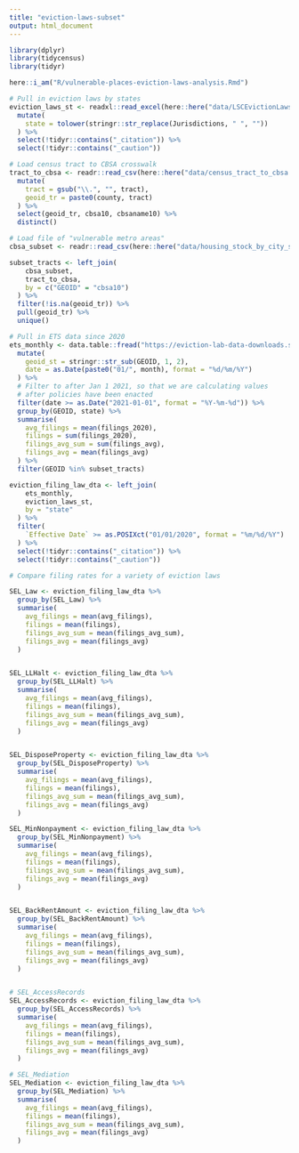 ```yaml
---
title: "eviction-laws-subset"
output: html_document
---
```


```r

library(dplyr)
library(tidycensus)
library(tidyr)

here::i_am("R/vulnerable-places-eviction-laws-analysis.Rmd")

```


```r

# Pull in eviction laws by states
eviction_laws_st <- readxl::read_excel(here::here("data/LSCEvictionLaws_StateTerritory_Data.xlsx")) %>%
  mutate(
    state = tolower(stringr::str_replace(Jurisdictions, " ", ""))
  ) %>%
  select(!tidyr::contains("_citation")) %>%
  select(!tidyr::contains("_caution"))

```


```r

# Load census tract to CBSA crosswalk
tract_to_cbsa <- readr::read_csv(here::here("data/census_tract_to_cbsa.csv")) %>%
  mutate(
    tract = gsub("\\.", "", tract),
    geoid_tr = paste0(county, tract)
  ) %>%
  select(geoid_tr, cbsa10, cbsaname10) %>%
  distinct()

# Load file of "vulnerable metro areas"
cbsa_subset <- readr::read_csv(here::here("data/housing_stock_by_city_subset.csv"))

subset_tracts <- left_join(
    cbsa_subset,
    tract_to_cbsa,
    by = c("GEOID" = "cbsa10")
  ) %>% 
  filter(!is.na(geoid_tr)) %>%
  pull(geoid_tr) %>%
  unique()

```


```r

# Pull in ETS data since 2020
ets_monthly <- data.table::fread("https://eviction-lab-data-downloads.s3.amazonaws.com/ets/allstates_monthly_2020_2021.csv") %>%
  mutate(
    geoid_st = stringr::str_sub(GEOID, 1, 2),
    date = as.Date(paste0("01/", month), format = "%d/%m/%Y")
  ) %>%
  # Filter to after Jan 1 2021, so that we are calculating values
  # after policies have been enacted
  filter(date >= as.Date("2021-01-01", format = "%Y-%m-%d")) %>%
  group_by(GEOID, state) %>%
  summarise(
    avg_filings = mean(filings_2020),
    filings = sum(filings_2020),
    filings_avg_sum = sum(filings_avg),
    filings_avg = mean(filings_avg)
  ) %>%
  filter(GEOID %in% subset_tracts)


```

```r

eviction_filing_law_dta <- left_join(
    ets_monthly,
    eviction_laws_st,
    by = "state"
  ) %>%
  filter(
    `Effective Date` >= as.POSIXct("01/01/2020", format = "%m/%d/%Y")
  ) %>%
  select(!tidyr::contains("_citation")) %>%
  select(!tidyr::contains("_caution"))

```


```r

# Compare filing rates for a variety of eviction laws

SEL_Law <- eviction_filing_law_dta %>%
  group_by(SEL_Law) %>%
  summarise(
    avg_filings = mean(avg_filings),
    filings = mean(filings),
    filings_avg_sum = mean(filings_avg_sum),
    filings_avg = mean(filings_avg)
  )


SEL_LLHalt <- eviction_filing_law_dta %>%
  group_by(SEL_LLHalt) %>%
  summarise(
    avg_filings = mean(avg_filings),
    filings = mean(filings),
    filings_avg_sum = mean(filings_avg_sum),
    filings_avg = mean(filings_avg)
  )


SEL_DisposeProperty <- eviction_filing_law_dta %>%
  group_by(SEL_DisposeProperty) %>%
  summarise(
    avg_filings = mean(avg_filings),
    filings = mean(filings),
    filings_avg_sum = mean(filings_avg_sum),
    filings_avg = mean(filings_avg)
  )

SEL_MinNonpayment <- eviction_filing_law_dta %>%
  group_by(SEL_MinNonpayment) %>%
  summarise(
    avg_filings = mean(avg_filings),
    filings = mean(filings),
    filings_avg_sum = mean(filings_avg_sum),
    filings_avg = mean(filings_avg)
  )


SEL_BackRentAmount <- eviction_filing_law_dta %>%
  group_by(SEL_BackRentAmount) %>%
  summarise(
    avg_filings = mean(avg_filings),
    filings = mean(filings),
    filings_avg_sum = mean(filings_avg_sum),
    filings_avg = mean(filings_avg)
  )


# SEL_AccessRecords
SEL_AccessRecords <- eviction_filing_law_dta %>%
  group_by(SEL_AccessRecords) %>%
  summarise(
    avg_filings = mean(avg_filings),
    filings = mean(filings),
    filings_avg_sum = mean(filings_avg_sum),
    filings_avg = mean(filings_avg)
  )

# SEL_Mediation
SEL_Mediation <- eviction_filing_law_dta %>%
  group_by(SEL_Mediation) %>%
  summarise(
    avg_filings = mean(avg_filings),
    filings = mean(filings),
    filings_avg_sum = mean(filings_avg_sum),
    filings_avg = mean(filings_avg)
  )

```
